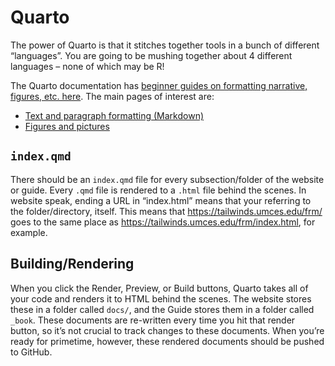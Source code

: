 # Quarto

The power of Quarto is that it stitches together tools in a bunch of different "languages". You are going to be mushing together about 4 different languages -- none of which may be R!

The Quarto documentation has [beginner guides on formatting narrative, figures, etc. here](https://quarto.org/docs/authoring/markdown-basics.html). The main pages of interest are:

-   [Text and paragraph formatting (Markdown)](https://quarto.org/docs/authoring/markdown-basics.html)
-   [Figures and pictures](https://quarto.org/docs/authoring/figures.html)

## `index.qmd`

There should be an `index.qmd` file for every subsection/folder of the website or guide. Every `.qmd` file is rendered to a `.html` file behind the scenes. In website speak, ending a URL in "index.html" means that your referring to the folder/directory, itself. This means that [https://tailwinds.umces.edu/frm/](https://tailwinds.umces.edu/frm/) goes to the same place as [https://tailwinds.umces.edu/frm/index.html](https://tailwinds.umces.edu/frm/index.html), for example.

## Building/Rendering

When you click the Render, Preview, or Build buttons, Quarto takes all of your code and renders it to HTML behind the scenes. The website stores these in a folder called `docs/`, and the Guide stores them in a folder called `_book`. These documents are re-written every time you hit that render button, so it's not crucial to track changes to these documents. When you're ready for primetime, however, these rendered documents should be pushed to GitHub.
